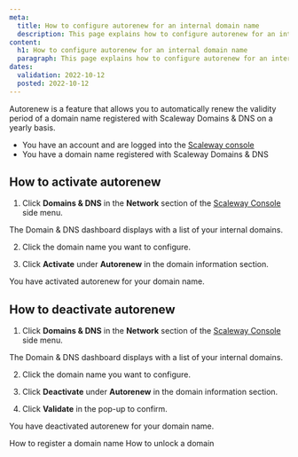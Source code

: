 ```yaml
---
meta:
  title: How to configure autorenew for an internal domain name
  description: This page explains how to configure autorenew for an internal domain name with Scaleway Domains & DNS.
content:
  h1: How to configure autorenew for an internal domain name
  paragraph: This page explains how to configure autorenew for an internal domain name with Scaleway Domains & DNS.
dates:
  validation: 2022-10-12
  posted: 2022-10-12
---
```


Autorenew is a feature that allows you to automatically renew the validity period of a domain name registered with Scaleway Domains & DNS on a yearly basis.

<Message type="requirement">

- You have an account and are logged into the [Scaleway console](https://console.scaleway.com) 
- You have a domain name registered with Scaleway Domains & DNS

</Message>

## How to activate autorenew

1. Click **Domains & DNS** in the **Network** section of the [Scaleway Console](https://console.scaleway.com) side menu. 

The Domain & DNS dashboard displays with a list of your internal domains.

2. Click the domain name you want to configure.

3. Click **Activate** under **Autorenew** in the domain information section.

    <Lightbox src="scaleway-domain-autorenew.webp" alt="" />

You have activated autorenew for your domain name.

## How to deactivate autorenew

1. Click **Domains & DNS** in the **Network** section of the [Scaleway Console](https://console.scaleway.com) side menu. 

The Domain & DNS dashboard displays with a list of your internal domains.

2. Click the domain name you want to configure.

3. Click **Deactivate** under **Autorenew** in the domain information section.

4. Click **Validate** in the pop-up to confirm. 

You have deactivated autorenew for your domain name.

 
<Navigation title="See Also">
  <PreviousButton to="/network/dns-cloud/how-to/register-internal-domain/">How to register a domain name</PreviousButton>
  <NextButton to="/network/dns-cloud/how-to/unlock-internal-domain/">How to unlock a domain</NextButton>
</Navigation>